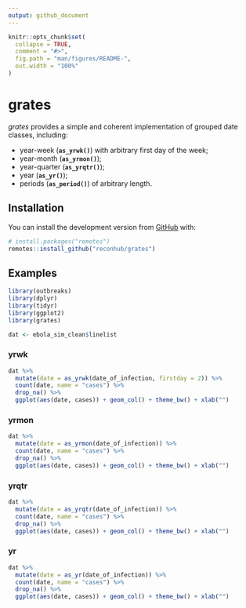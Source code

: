```yaml
---
output: github_document
---
```


<!-- README.md is generated from README.Rmd. Please edit that file -->

```r
knitr::opts_chunk$set(
  collapse = TRUE,
  comment = "#>",
  fig.path = "man/figures/README-",
  out.width = "100%"
)
```

# grates

<!-- badges: start -->
<!-- badges: end -->

*grates* provides a simple and coherent implementation of grouped date classes,
including:

* year-week (**`as_yrwk()`**) with arbitrary first day of the week;
* year-month (**`as_yrmon()`**);
* year-quarter (**`as_yrqtr()`**);
* year (**`as_yr()`**);
* periods (**`as_period()`**) of arbitrary length.


## Installation

You can install the development version from [GitHub](https://github.com/) with:

``` r
# install.packages("remotes")
remotes::install_github("reconhub/grates")
```


## Examples
```r
library(outbreaks)
library(dplyr)
library(tidyr)
library(ggplot2)
library(grates) 

dat <- ebola_sim_clean$linelist
```


### yrwk
```r
dat %>%
  mutate(date = as_yrwk(date_of_infection, firstday = 2)) %>% 
  count(date, name = "cases") %>% 
  drop_na() %>% 
  ggplot(aes(date, cases)) + geom_col() + theme_bw() + xlab("")
```

### yrmon
```r
dat %>%
  mutate(date = as_yrmon(date_of_infection)) %>% 
  count(date, name = "cases") %>% 
  drop_na() %>% 
  ggplot(aes(date, cases)) + geom_col() + theme_bw() + xlab("") 
```

### yrqtr
```r
dat %>%
  mutate(date = as_yrqtr(date_of_infection)) %>% 
  count(date, name = "cases") %>% 
  drop_na() %>% 
  ggplot(aes(date, cases)) + geom_col() + theme_bw() + xlab("") 
```

### yr
```r
dat %>%
  mutate(date = as_yr(date_of_infection)) %>% 
  count(date, name = "cases") %>% 
  drop_na() %>% 
  ggplot(aes(date, cases)) + geom_col() + theme_bw() + xlab("") 
```
